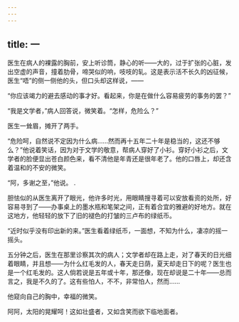 ```yaml
---
---
---
```

title: 一
---



医生在病人的裸露的胸前，安上听诊筒，静心的听——大的，过于扩张的心脏，发出空虚的声音，撞着肋骨，啼哭似的响，吱吱的轧。这是表示活不长久的凶征候，医生“唔”的侧一侧他的头，但口头却这样说，——

“你应该竭力的避去感动的事才好。看起来，你是在做什么容易疲劳的事务的罢？”

“我是文学者，”病人回答说，微笑着。“怎样，危险么？”

医生一耸眉，摊开了两手。

“危险呵，自然说不定因为什么病……然而再十五年二十年是稳当的，这还不够么？”他说着笑话，因为对于文学的敬意，帮病人穿好了小衫。穿好小衫之后，文学者的脸便显出苍白颜色来，看不清他是年青还是很年老了。他的口唇上，却还含着温和的不安的微笑。

“阿，多谢之至，”他说。 .

胆怯似的从医生离开了眼光，他许多时光，用眼睛搜寻着可以安放看资的处所，好容易寻到了——办事桌上的墨水瓶和笔架之间，正有着合宜的雅避的好地方。就在这地方，他轻轻的放下了旧的褪色的打皱的三卢布的绿纸币。

“近时似乎没有印出新的来。”医生看着绿纸币，一面想，不知为什么，凄凉的摇一摇头。

五分钟之后，医生在那里诊察其次的病人；文学者却在路上走，对了春天的日光细着眼睛，并且想——为什么红毛发的人，春天走日荫，夏天却走日下的呢？医生也是一个红毛发的。这人倘若说是五年或十年，那还像，现在却说是二十年——总而言之，我是不久的了。这有些怕人，不不，非常怕人，然而……

他窥向自己的胸中，幸福的微笑。

阿阿，太阳的晃耀呵！这如壮盛者，又如含笑而欲下临地面者。